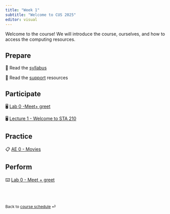 ```yaml
---
title: "Week 1"
subtitle: "Welcome to CUS 2025"
editor: visual
---
```


Welcome to the course! We will introduce the course, ourselves, and how to access the computing resources.

## Prepare

📖 Read the [syllabus](/course-syllabus.html)

📖 Read the [support](/course-support.html) resources

## Participate

🖥️ [Lab 0 -](/_slides/lab-0.html)[Meet](/slides/lab-0.html)[+ greet](/_slides/lab-0.html)

🖥️ [Lecture 1 - Welcome to STA 210](/slides/lec-1.html)

## Practice

📋 [AE 0 - Movies](/ae/ae-0-movies.html)

## Perform

⌨️ [Lab 0 - Meet + greet](/labs/lab-0.html)

<br><br>

::: {style="font-size: 0.875em;"}
Back to [course schedule](/) ⏎
:::
